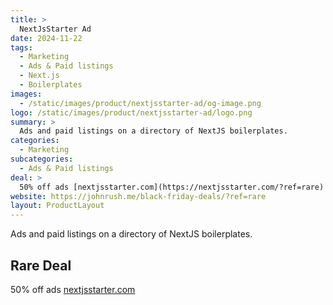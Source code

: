 ```yaml
---
title: >
  NextJsStarter Ad
date: 2024-11-22
tags:
  - Marketing
  - Ads & Paid listings
  - Next.js
  - Boilerplates
images:
  - /static/images/product/nextjsstarter-ad/og-image.png
logo: /static/images/product/nextjsstarter-ad/logo.png
summary: >
  Ads and paid listings on a directory of NextJS boilerplates.
categories:
  - Marketing
subcategories:
  - Ads & Paid listings
deal: >
  50% off ads [nextjsstarter.com](https://nextjsstarter.com/?ref=rare)
website: https://johnrush.me/black-friday-deals/?ref=rare
layout: ProductLayout
---
```

Ads and paid listings on a directory of NextJS boilerplates.

## Rare Deal

50% off ads [nextjsstarter.com](https://nextjsstarter.com/?ref=rare)
